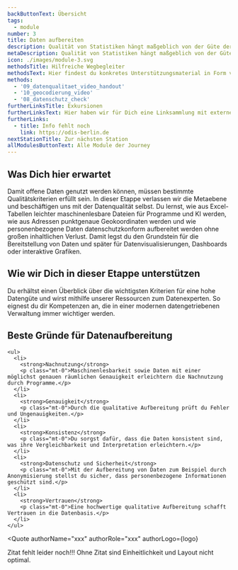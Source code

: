 ```yaml
---
backButtonText: Übersicht
tags:
  - module
number: 3
title: Daten aufbereiten
description: Qualität von Statistiken hängt maßgeblich von der Güte der darunterliegenden Daten ab.
metaDescription: Qualität von Statistiken hängt maßgeblich von der Güte der darunterliegenden Daten ab.
icon: ./images/module-3.svg
methodsTitle: Hilfreiche Wegbegleiter
methodsText: Hier findest du konkretes Unterstützungsmaterial in Form von Leitfäden und kurzen Video-Tutorials, mit denen du deine Daten veredeln kannst.
methods:
  - '09_datenqualitaet_video_handout'
  - '10_geocodierung_video'
  - '08_datenschutz_check'
furtherLinksTitle: Exkursionen
furtherLinksText: Hier haben wir für Dich eine Linksammlung mit externen Ressourcen zusammengetragen. Falls Du noch tiefer ins Thema einsteigen willst – wünschen wir viel Spaß beim Stöbern!
furtherLinks:
  - title: Info fehlt noch
    link: https://odis-berlin.de
nextStationTitle: Zur nächsten Station
allModulesButtonText: Alle Module der Journey
---
```


## Was Dich hier erwartet

Damit offene Daten genutzt werden können, müssen bestimmte Qualitätskriterien erfüllt sein. In dieser Etappe verlassen wir die Metaebene und beschäftigen uns mit der Datenqualität selbst. Du lernst, wie aus Excel-Tabellen leichter maschinenlesbare Dateien für Programme und KI werden, wie aus Adressen punktgenaue Geokoordinaten werden und wie personenbezogene Daten datenschutzkonform aufbereitet werden ohne großen inhaltlichen Verlust. Damit legst du den Grundstein für die Bereitstellung von Daten und später für Datenvisualisierungen, Dashboards oder interaktive Grafiken. 


## Wie wir Dich in dieser Etappe unterstützen

Du erhältst einen Überblick über die wichtigsten Kriterien für eine hohe Datengüte und wirst mithilfe unserer Ressourcen zum Datenexperten. So eignest du dir Kompetenzen an, die in einer modernen datengetriebenen Verwaltung immer wichtiger werden. 

<TextContentSection class="bg-bg-alt px-4 sm:px-6">
    <h2>Beste Gründe für Datenaufbereitung</h2>

    <ul>
      <li>
        <strong>Nachnutzung</strong>
        <p class="mt-0">Maschinenlesbarkeit sowie Daten mit einer möglichst genauen räumlichen Genauigkeit erleichtern die Nachnutzung durch Programme.</p>
      </li>
      <li>
        <strong>Genauigkeit</strong>
        <p class="mt-0">Durch die qualitative Aufbereitung prüft du Fehler und Ungenauigkeiten.</p>
      </li>
      <li>
        <strong>Konsistenz</strong>
        <p class="mt-0">Du sorgst dafür, dass die Daten konsistent sind, was ihre Vergleichbarkeit und Interpretation erleichtern.</p>
      </li>
      <li>
        <strong>Datenschutz und Sicherheit</strong>
        <p class="mt-0">Mit der Aufbereitung von Daten zum Beispiel durch Anonymisierung stellst du sicher, dass personenbezogene Informationen geschützt sind.</p>
      </li>
      <li>
        <strong>Vertrauen</strong>
        <p class="mt-0">Eine hochwertige qualitative Aufbereitung schafft Vertrauen in die Datenbasis.</p>
      </li>
    </ul>
</TextContentSection>


<Quote
  authorName="xxx"
  authorRole="xxx"
  authorLogo={logo}
>
  Zitat fehlt leider noch!!!  Ohne Zitat sind Einheitlichkeit und Layout nicht optimal.  
</Quote>
